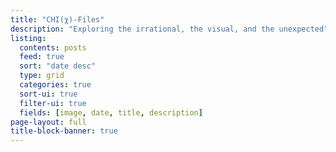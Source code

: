 ```yaml
---
title: "CHI(χ)-Files"
description: "Exploring the irrational, the visual, and the unexpected"
listing:
  contents: posts
  feed: true
  sort: "date desc"
  type: grid
  categories: true
  sort-ui: true
  filter-ui: true
  fields: [image, date, title, description]
page-layout: full
title-block-banner: true
---
```




